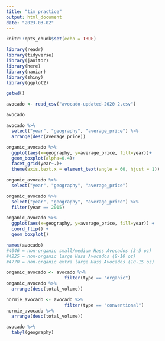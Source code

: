 ```yaml
---
title: "tim_practice"
output: html_document
date: "2023-03-02"
---
```


```r
knitr::opts_chunk$set(echo = TRUE)
```

```r
library(readr)
library(tidyverse)
library(janitor)
library(here)
library(naniar)
library(shiny)
library(ggplot2)
```

```r
getwd()
```

```r
avocado <- read_csv("avocado-updated-2020 2.csv")
```

```r
avocado 
```

```r
avocado %>% 
  select("year", "geography", "average_price") %>% 
  arrange(desc(average_price))
```
```r
organic_avocado %>% 
  ggplot(aes(x=geography, y=average_price, fill=year))+ 
  geom_boxplot(alpha=0.4)+ 
  facet_grid(year~.)+
  theme(axis.text.x = element_text(angle = 60, hjust = 1))

```

```r
organic_avocado %>% 
  select("year", "geography", "average_price") 
```
```r
organic_avocado %>% 
  select("year", "geography", "average_price") %>% 
  filter(year == 2015) 
```




```r
organic_avocado %>% 
  ggplot(aes(x=geography, y=average_price, fill=year)) +
  coord_flip() +
  geom_boxplot()
```


```r
names(avocado)
#4046 = non-organic small/medium Hass Avocados (3-5 oz)  
#4225 = non-organic large Hass Avocados (8-10 oz)
#4770 = non-organic extra large Hass Avocados (10-15 oz)
```

```r
organic_avocado <- avocado %>% 
                      filter(type == "organic")
organic_avocado %>% 
  arrange(desc(total_volume))
```

```r
normie_avocado <- avocado %>% 
                      filter(type == "conventional")
normie_avocado %>% 
  arrange(desc(total_volume))
```

```r
avocado %>% 
  tabyl(geography)
```

```r

```

